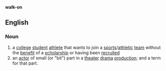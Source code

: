 '''walk-on'''

==English==
===Noun===

#a [[college]] [[student]] [[athlete]] that wants to join a [[sports]]/[[athletic]] [[team]] without the [[benefit]] of a [[scholarship]] or having been [[recruited]] 
#an [[actor]] of small (or "bit") part in a [[theater]] [[drama]] [[production]]; and a term for that part.